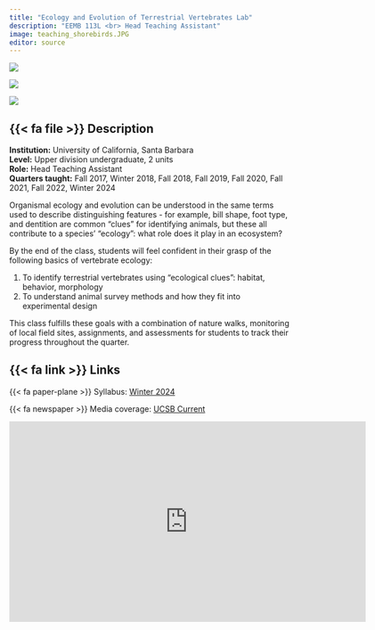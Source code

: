 ```yaml
---
title: "Ecology and Evolution of Terrestrial Vertebrates Lab"
description: "EEMB 113L <br> Head Teaching Assistant"
image: teaching_shorebirds.JPG
editor: source
---
```


::: {layout="[[1, 1, 1]]"}
![](morro-bay.JPG){group="113L" description="Students looking at sea otters through binoculars in Morro Bay, Fall 2019."}

![](sedgwick-coverboard.jpeg){group="113L" description="Coverboard at Sedgwick Reserve as part of reptile monitoring study, Fall 2019."}

![](teaching_shorebirds.JPG){group="113L" description="Comparison of different types of probing bills using UCSB Cheadle Center for Biodiversity and Restoration teaching specimens. Species from left to right are Whimbrel, Long-billed Curlew, and Marbled Godwit."}
:::

## {{< fa file >}} Description

**Institution:** University of California, Santa Barbara\
**Level:** Upper division undergraduate, 2 units\
**Role:** Head Teaching Assistant\
**Quarters taught:** Fall 2017, Winter 2018, Fall 2018, Fall 2019, Fall 2020, Fall 2021, Fall 2022, Winter 2024

Organismal ecology and evolution can be understood in the same terms used to describe distinguishing features - for example, bill shape, foot type, and dentition are common "clues" for identifying animals, but these all contribute to a species' "ecology": what role does it play in an ecosystem?

By the end of the class, students will feel confident in their grasp of the following basics of vertebrate ecology:

1.  To identify terrestrial vertebrates using "ecological clues": habitat, behavior, morphology\
2.  To understand animal survey methods and how they fit into experimental design

This class fulfills these goals with a combination of nature walks, monitoring of local field sites, assignments, and assessments for students to track their progress throughout the quarter.\

## {{< fa link >}} Links

{{< fa paper-plane >}} Syllabus: [Winter 2024](https://docs.google.com/document/d/1SWw9scQn3iCnQH9Y2uDgaKzyofauzf9xKpr5uFGSh5w/edit?usp=sharing)

{{< fa newspaper >}} Media coverage: [UCSB Current](https://www.news.ucsb.edu/2018/018616/field-tripping)

<p align="center">

<iframe src="https://player.vimeo.com/video/249854405?h=20f3b36e05&amp;color=c6e7ff" width="640" height="360" frameborder="0" allow="autoplay; fullscreen; picture-in-picture" allowfullscreen>

</iframe>

</p>
